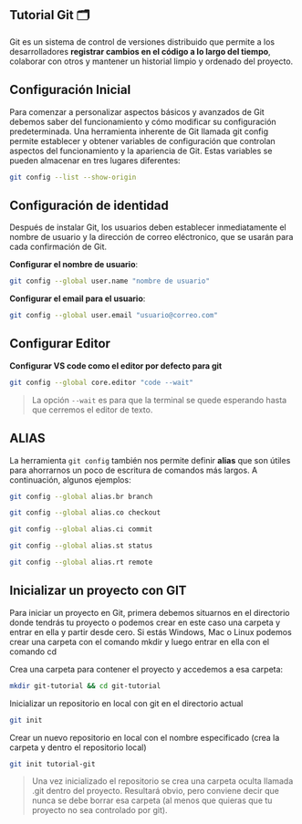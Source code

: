 
## Tutorial Git 🗂️

Git es un sistema de control de versiones distribuido que permite a los desarrolladores __registrar cambios en el código a lo largo del tiempo__, colaborar con otros y mantener un historial limpio y ordenado del proyecto.

## Configuración Inicial

Para comenzar a personalizar aspectos básicos y avanzados de Git debemos saber del funcionamiento y cómo modificar su configuración predeterminada. Una herramienta inherente de Git llamada git config permite establecer y obtener variables de configuración que controlan aspectos del funcionamiento y la apariencia de Git. Estas variables se pueden almacenar en tres lugares diferentes:

```bash
git config --list --show-origin
```

## Configuración de identidad

Después de instalar Git, los usuarios deben establecer inmediatamente el nombre de usuario y la dirección de correo eléctronico, que se usarán para cada confirmación de Git.

__Configurar el nombre de usuario__:

```bash
git config --global user.name "nombre de usuario" 
```

__Configurar el email para el usuario__:

```bash
git config --global user.email "usuario@correo.com"
```


## __Configurar Editor__

__Configurar VS code como el editor por defecto para git__

```bash
git config --global core.editor "code --wait"
```

> La opción `--wait` es para que la terminal se quede esperando hasta que cerremos el editor de texto.

## __ALIAS__

La herramienta `git config` también nos permite definir __alias__ que son útiles para ahorrarnos un poco de escritura de comandos más largos. A continuación, algunos ejemplos:


```bash
git config --global alias.br branch
```

```bash
git config --global alias.co checkout
```

```bash
git config --global alias.ci commit 
```

```bash
git config --global alias.st status
```

```bash
git config --global alias.rt remote
```


## __Inicializar un proyecto con GIT__

Para iniciar un proyecto en Git, primera debemos situarnos en el directorio donde tendrás tu proyecto o podemos crear en este caso una carpeta y entrar en ella y partir desde cero. Si estás Windows, Mac o Linux podemos crear una carpeta con el comando mkdir y luego entrar en ella con el comando cd

Crea una carpeta para contener el proyecto y accedemos a esa carpeta:

```bash
mkdir git-tutorial && cd git-tutorial
```

Inicializar un repositorio en local con git en el directorio actual

```bash
git init
```

Crear un nuevo repositorio en local con el nombre especificado (crea la carpeta y dentro el repositorio local)

```bash
git init tutorial-git
```

> Una vez inicializado el repositorio se crea una carpeta oculta llamada .git dentro del proyecto. Resultará obvio, pero conviene decir que nunca se debe borrar esa carpeta (al menos que quieras que tu proyecto no sea controlado por git).